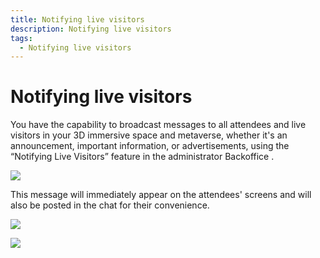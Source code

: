 ```yaml
---
title: Notifying live visitors
description: Notifying live visitors
tags:
  - Notifying live visitors
---
```


# **Notifying live visitors**

You have the capability to broadcast messages to all attendees and live visitors in your 3D immersive space and metaverse, whether it's an announcement, important information, or advertisements, using the “Notifying Live Visitors” feature in the administrator Backoffice .

 ![](/img/Marvaimages/Documentationnotifyinglivevisitors.jpg)

This message will immediately appear on the attendees' screens and will also be posted in the chat for their convenience.

![](/img/Marvaimages/Documentationnotifyinglivevisitors1.jpg)

![](/img/Marvaimages/documentationchat.jpg)
